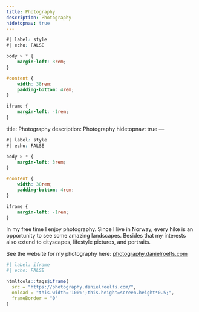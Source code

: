 ```yaml
---
title: Photography
description: Photography
hidetopnav: true
---
```


```css
#| label: style
#| echo: FALSE

body > * {
    margin-left: 3rem;
}

#content {
    width: 38rem;
    padding-bottom: 4rem;
}

iframe {
    margin-left: -1rem;
}
```
title: Photography
description: Photography
hidetopnav: true
---

```css
#| label: style
#| echo: FALSE

body > * {
    margin-left: 3rem;
}

#content {
    width: 38rem;
    padding-bottom: 4rem;
}

iframe {
    margin-left: -1rem;
}
```

In my free time I enjoy photography. Since I live in Norway, every hike is an opportunity to see some amazing landscapes. Besides that my interests also extend to cityscapes, lifestyle pictures, and portraits.

See the website for my photography here: <a href="https://photography.danielroelfs.com" target="_blank">photography.danielroelfs.com</a>

```r
#| label: iframe
#| echo: FALSE

htmltools::tags$iframe(
  src = "https://photography.danielroelfs.com/",
  onload = "this.width='100%';this.height=screen.height*0.5;",
  frameBorder = "0"
)
```
